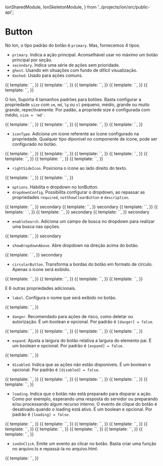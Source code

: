   IonSharedModule,
  IonSkeletonModule,
} from '../projects/ion/src/public-api';

<Meta title="Ion/Navigation/Button" component={IonButtonComponent} />

# Button

No Ion, o tipo padrão do botão é `primary`. Mas, fornecemos 4 tipos.

- `primary`. Indica a ação principal. Aconselhável usar no máximo um botão principal por seção.
- `secondary`. Indica uma série de ações sem prioridade.
- `ghost`. Usando em situações com fundo de difícil visualização.
- `dashed`. Usado para ações comuns.

<Canvas>
  <Story
    name="type: primary"
    decorators={[
      moduleMetadata({
        imports: [CommonModule, IonSharedModule],
      }),
    ]}
  >
    {{
      template: `<ion-button label="Primary"></ion-button>`,
    }}
  </Story>
  <Story
    name="type: secondary"
    decorators={[
      moduleMetadata({
        imports: [CommonModule, IonSharedModule],
      }),
    ]}
  >
    {{
      template: `<ion-button label="Secondary" type="secondary"></ion-button>`,
    }}
  </Story>
  <Story
    name="type: secondary with icon"
    decorators={[
      moduleMetadata({
        imports: [CommonModule, IonSharedModule],
      }),
    ]}
  >
    {{
      template: `<ion-button label="Secondary" type="secondary" iconType="left3"></ion-button>`,
    }}
  </Story>
  <Story
    name="type: ghost"
    decorators={[
      moduleMetadata({
        imports: [CommonModule, IonSharedModule],
      }),
    ]}
  >
    {{
      template: `<ion-button label="Ghost" type="ghost"></ion-button>`,
    }}
  </Story>
  <Story
    name="type: dashed"
    decorators={[
      moduleMetadata({
        imports: [CommonModule, IonSharedModule],
      }),
    ]}
  >
    {{
      template: `<ion-button label="Dashed" type="dashed"></ion-button>`,
    }}
  </Story>
</Canvas>

O Ion, Suporta 4 tamanhos padrões para botões. Basta configurar a propriedade `size` com `sm`, `md`, `lg` ou `xl` pequeno, médio, grande ou muito grande, repectivamente. Por padão, a propriede size é configurada com médio, `size = 'md'`.

<Canvas>
  <Story
    name="size: sm"
    decorators={[
      moduleMetadata({
        imports: [CommonModule, IonSharedModule],
      }),
    ]}
  >
    {{
      template: `<ion-button label="Small" size="sm"></ion-button>`,
    }}
  </Story>
  <Story
    name="size: md"
    decorators={[
      moduleMetadata({
        imports: [CommonModule, IonSharedModule],
      }),
    ]}
  >
    {{
      template: `<ion-button label="Medium"></ion-button>`,
    }}
  </Story>
  <Story
    name="size: lg"
    decorators={[
      moduleMetadata({
        imports: [CommonModule, IonSharedModule],
      }),
    ]}
  >
    {{
      template: `<ion-button label="Large" size="lg"></ion-button>`,
    }}
  </Story>
  <Story
    name="type: xl"
    decorators={[
      moduleMetadata({
        imports: [CommonModule, IonSharedModule],
      }),
    ]}
  >
    {{
      template: `<ion-button label="Extra-large" size="xl"></ion-button>`,
    }}
  </Story>
</Canvas>

- `ìconType`. Adiciona um ícone referente ao ícone configurado na propriedade. Qualquer tipo diponível no componente de ícone, pode ser configurado no botão.

<Canvas>
  <Story
    name="icontype"
    decorators={[
      moduleMetadata({
        imports: [CommonModule, IonSharedModule],
      }),
    ]}
  >
    {{
      template: `<ion-button iconType="pencil" tooltip="pencil" size="sm"></ion-button>`,
    }}
  </Story>
  <Story
    name="icontype in danger"
    decorators={[
      moduleMetadata({
        imports: [CommonModule, IonSharedModule],
      }),
    ]}
  >
    {{
      template: `<ion-button iconType="pencil" [danger]="true" tooltip="danger pencil" size="md"></ion-button>`,
    }}
  </Story>
  <Story
    name="icontype: trash"
    decorators={[
      moduleMetadata({
        imports: [CommonModule, IonSharedModule],
      }),
    ]}
  >
    {{
      template: `<ion-button label="Deletar" iconType="trash" size="lg"></ion-button>`,
    }}
  </Story>
  <Story
    name="icontype: loading"
    decorators={[
      moduleMetadata({
        imports: [CommonModule, IonSharedModule],
      }),
    ]}
  >
    {{
      template: `<ion-button label="" iconType="pencil" [loading]="true"></ion-button>`,
    }}
  </Story>
  <Story
    name="icontype: loading with label"
    decorators={[
      moduleMetadata({
        imports: [CommonModule, IonSharedModule],
      }),
    ]}
  >
    {{
      template: `<ion-button label="Editar" iconType="pencil" [loading]="true"></ion-button>`,
    }}
  </Story>
  <Story
    name="icontype: loading with custom loading message"
    decorators={[
      moduleMetadata({
        imports: [CommonModule, IonSharedModule],
      }),
    ]}
  >
    {{
      template: `<ion-button label="Editar" iconType="pencil" [loading]="true" loadingMessage="I'm loading"></ion-button>`,
    }}
  </Story>
  <Story
    name="iconetype: trash danger"
    decorators={[
      moduleMetadata({
        imports: [CommonModule, IonSharedModule],
      }),
    ]}
  >
    {{
      template: `<ion-button label="Deletar" iconType="trash" [danger]="true" size="xl"></ion-button>`,
    }}
  </Story>
</Canvas>

- `rightSideIcon`. Posiciona o ícone ao lado direito do texto.

<Canvas>
  <Story
    name="rightSideIcon"
    decorators={[
      moduleMetadata({
        imports: [CommonModule, IonSharedModule],
      }),
    ]}
  >
    {{
      template: `<ion-button label="Editar" iconType="pencil" [rightSideIcon]="true"></ion-button>`,
    }}
  </Story>
  <Story
    name="rightSideIcon: trash danger"
    decorators={[
      moduleMetadata({
        imports: [CommonModule, IonSharedModule],
      }),
    ]}
  >
    {{
      template: `<ion-button label="Deletar" iconType="trash" [danger]="true" [rightSideIcon]="true"></ion-button>`,
    }}
  </Story>
</Canvas>

- `options`. Habilita o dropdown no IonButton.
- `dropdownConfig`. Possibilita configurar o dropdown, ao repassar as propriedades `required`, `notShowClearButton` e `description`.

<Canvas>
  <Story
    name="with dropdown"
    decorators={[
      moduleMetadata({
        imports: [CommonModule, IonSharedModule],
      }),
    ]}
  >
    {{
      template: `<ion-button label="Primary" [options]="[{ label: 'option 1' }, {label: 'option 2'}]"></ion-button>`,
    }}
    secondary
  </Story>
  <Story
    name="with dropdown: required"
    decorators={[
      moduleMetadata({
        imports: [CommonModule, IonSharedModule],
      }),
    ]}
  >
    {{
      template: `<ion-button label="Primary" [options]="[{ label: 'option 1' }, {label: 'option 2'}]" [dropdownConfig]="{required: true}"></ion-button>`,
    }}
    secondary
  </Story>
  <Story
    name="with dropdown: multiple choices"
    decorators={[
      moduleMetadata({
        imports: [CommonModule, IonSharedModule],
      }),
    ]}
  >
    {{
      template: `<ion-button label="Primary" [options]="[{ label: 'option 1' }, {label: 'option 2'}]" multiple="true"></ion-button>`,
    }}
  </Story>
  <Story
    name="with dropdown: circular button with multiple choices"
    decorators={[moduleMetadata({ imports: [CommonModule, IonSharedModule] })]}
  >
    {{
      template: `
        <ion-button
          type="ghost"
          iconType="config"
          [options]="[
            { label: 'Ocioso', icon: 'clock-stopwatch' },
            { label: 'Em deslocamento', icon: 'motorcycle' },
            { label: 'Trabalhando', icon: 'working' }
          ]"
          [dropdownConfig]="{
            notShowClearButton: true,
            description: 'Status para acompanhar'
          }"
          [circularButton]="true"
          [multiple]="true"
        ></ion-button>
      `,
    }}
  </Story>
  <Story
    name="with dropdown with title"
    decorators={[
      moduleMetadata({
        imports: [CommonModule, IonSharedModule],
      }),
    ]}
  >
    {{
      template: `<ion-button label="Primary" [options]="[{ label: 'option 1' }, {label: 'option 2'}]" [dropdownConfig]="{description: 'Example Title'}"></ion-button>`,
    }}
    secondary
  </Story>
  <Story
    name="with dropdown: loading"
    decorators={[
      moduleMetadata({
        imports: [CommonModule, IonSharedModule],
      }),
    ]}
  >
    {{
      template: `<ion-button label="Primary" rightSideIcon="true" loading="true" [options]="[{ label: 'option 1' }, {label: 'option 2'}]"></ion-button>`,
    }}
    secondary
  </Story>
</Canvas>

- `enableSearch`. Adiciona um campo de busca no dropdown para realizar uma busca nas opções.

<Canvas>
  <Story
    name="with search dropdown"
    decorators={[
      moduleMetadata({
        imports: [CommonModule, IonSharedModule, FormsModule],
      }),
    ]}
  >
    {{
      template: `<ion-button label="Primary" [dropdownConfig]="{enableSearch: true}" [options]="[{ label: 'option 1' }, {label: 'option 2'}]"></ion-button>`,
    }}
    secondary
  </Story>
</Canvas>

- `showDropdownAbove`. Abre dropdown na direção acima do botão.

<Canvas>
  <Story
    name="with dropdown above button"
    decorators={[
      moduleMetadata({
        imports: [CommonModule, IonSharedModule, IonSkeletonModule],
      }),
    ]}
  >
    {{
      template: `
      <ion-skeleton
        variant="rect"
        [radius]="NaN"
        [width]="200"
        [height]="500"
      ></ion-skeleton>
      <ion-button label="Primary" [showDropdownAbove]= "true"  [options]="[{ label: 'option 1' }, {label: 'option 2'}]"></ion-button>
      `,
    }}
    secondary
  </Story>
</Canvas>

- `circularButton`. Transforma a bordas do botão em formato de círculo. Apenas o ícone será exibido.

<Canvas>
  <Story
    name="circularButton"
    decorators={[
      moduleMetadata({
        imports: [CommonModule, IonSharedModule],
      }),
    ]}
  >
    {{
      template: `<ion-button label="Editar" iconType="pencil" tooltip="pencil" [circularButton]="true"></ion-button>`,
    }}
  </Story>
  <Story
    name="circularButton: trash danger"
    decorators={[
      moduleMetadata({
        imports: [CommonModule, IonSharedModule],
      }),
    ]}
  >
    {{
      template: `<ion-button label="Deletar" iconType="trash" tooltip="trash" [danger]="true" [circularButton]="true"></ion-button>`,
    }}
  </Story>
  <Story
    name="circularButton: trash ghost"
    decorators={[
      moduleMetadata({
        imports: [CommonModule, IonSharedModule],
      }),
    ]}
  >
    {{
      template: `<ion-button label="Deletar" iconType="close" type="ghost" [circularButton]="true"></ion-button>`,
    }}
  </Story>
  <Story
    name="circularButton: loading state"
    decorators={[
      moduleMetadata({
        imports: [CommonModule, IonSharedModule],
      }),
    ]}
  >
    {{
      template: `<ion-button label="Editar" iconType="pencil" [circularButton]="true" [loading]="true"></ion-button>`,
    }}
  </Story>
</Canvas>

E 6 outras propriedades adicionais.

- `label`. Configura o nome que será exibido no botão.

<Canvas>
  <Story
    name="label: name button"
    decorators={[
      moduleMetadata({
        imports: [CommonModule, IonSharedModule],
      }),
    ]}
  >
    {{
      template: `<ion-button label="Nome do botão"></ion-button>`,
    }}
  </Story>
</Canvas>

- `danger`. Recomendado para ações de risco, como deletar ou autorização. É um boolean e opcional. Por padrão é `[danger] = false`.

<Canvas>
  <Story
    name="danger in primary button"
    decorators={[
      moduleMetadata({
        imports: [CommonModule, IonSharedModule],
      }),
    ]}
  >
    {{
      template: `<ion-button label="Primary" [danger]=true></ion-button>`,
    }}
  </Story>
  <Story
    name="danger in secondary button"
    decorators={[
      moduleMetadata({
        imports: [CommonModule, IonSharedModule],
      }),
    ]}
  >
    {{
      template: `<ion-button label="Secondary" type="secondary" [danger]=true></ion-button>`,
    }}
  </Story>
  <Story
    name="danger in ghost button"
    decorators={[
      moduleMetadata({
        imports: [CommonModule, IonSharedModule],
      }),
    ]}
  >
    {{
      template: `<ion-button label="Ghost" type="ghost" [danger]=true></ion-button>`,
    }}
  </Story>
  <Story
    name="danger in dashed button"
    decorators={[
      moduleMetadata({
        imports: [CommonModule, IonSharedModule],
      }),
    ]}
  >
    {{
      template: `<ion-button label="Dashed" type="dashed" [danger]=true></ion-button>`,
    }}
  </Story>
</Canvas>

- `expand`. Ajusta a largura do botão relativa a largura do elemento pai. É um boolean e opcional. Por padrão é `[expand] = false`.

<Canvas>
  <Story
    name="expand: true"
    decorators={[
      moduleMetadata({
        imports: [CommonModule, IonSharedModule],
      }),
    ]}
  >
    {{
      template: `<ion-button label="Primary" [expand]=true></ion-button>`,
    }}
  </Story>
</Canvas>

- `disabled`. Indica que as ações não estão disponíveis. É um boolean e opcional. Por padrão é `[disabled] = false`.

<Canvas>
  <Story
    name="disabled in primary button"
    decorators={[
      moduleMetadata({
        imports: [CommonModule, IonSharedModule],
      }),
    ]}
  >
    {{
      template: `<ion-button label="Primary" [disabled]=true></ion-button>`,
    }}
  </Story>
  <Story
    name="disabled in secondary button"
    decorators={[
      moduleMetadata({
        imports: [CommonModule, IonSharedModule],
      }),
    ]}
  >
    {{
      template: `<ion-button label="Secondary" type="secondary" [disabled]=true></ion-button>`,
    }}
  </Story>
  <Story
    name="disabled in ghost button"
    decorators={[
      moduleMetadata({
        imports: [CommonModule, IonSharedModule],
      }),
    ]}
  >
    {{
      template: `<ion-button label="Ghost" type="ghost" [disabled]=true></ion-button>`,
    }}
  </Story>
  <Story
    name="disabled in ghost danger icon button"
    decorators={[
      moduleMetadata({
        imports: [CommonModule, IonSharedModule],
      }),
    ]}
  >
    {{
      template: `<ion-button label="Ghost" type="ghost" [danger]="true" iconType="close" [disabled]=true></ion-button>`,
    }}
  </Story>
  <Story
    name="disabled in dashed button"
    decorators={[
      moduleMetadata({
        imports: [CommonModule, IonSharedModule],
      }),
    ]}
  >
    {{
      template: `<ion-button label="Dashed" type="dashed" [disabled]=true></ion-button>`,
    }}
  </Story>
</Canvas>

- `loading`. Indica que o botão não está preparado para disparar a ação. Como por exemplo, esperando uma resposta do servidor ou preparando e/ou processando algum recurso interno. O evento de clique do botão é desativado quando o loading está ativo. É um boolean e opcional. Por padrão é `[loading] = false`.

<Canvas>
  <Story
    name="Loading in primary button"
    decorators={[
      moduleMetadata({
        imports: [CommonModule, IonSharedModule],
      }),
    ]}
  >
    {{
      template: `<ion-button label="Primary" [loading]="true"></ion-button>`,
    }}
  </Story>
  <Story
    name="Loading in secondary button"
    decorators={[
      moduleMetadata({
        imports: [CommonModule, IonSharedModule],
      }),
    ]}
  >
    {{
      template: `<ion-button label="Secondary" type="secondary" [loading]="true"></ion-button>`,
    }}
  </Story>
  <Story
    name="Loading in ghost button"
    decorators={[
      moduleMetadata({
        imports: [CommonModule, IonSharedModule],
      }),
    ]}
  >
    {{
      template: `<ion-button label="Ghost" type="ghost" [loading]="true"></ion-button>`,
    }}
  </Story>
  <Story
    name="Loading in dashed button"
    decorators={[
      moduleMetadata({
        imports: [CommonModule, IonSharedModule],
      }),
    ]}
  >
    {{
      template: `<ion-button label="Dashed" type="dashed" [loading]="true"></ion-button>`,
    }}
  </Story>
  <Story
    name="Loading in primary danger"
    decorators={[
      moduleMetadata({
        imports: [CommonModule, IonSharedModule],
      }),
    ]}
  >
    {{
      template: `<ion-button label="Primary" [danger]="true" [loading]="true"></ion-button>`,
    }}
  </Story>
  <Story
    name="Loading in secondary danger"
    decorators={[
      moduleMetadata({
        imports: [CommonModule, IonSharedModule],
      }),
    ]}
  >
    {{
      template: `<ion-button label="Secondary" type="secondary" [danger]="true" [loading]="true"></ion-button>`,
    }}
  </Story>
  <Story
    name="Loading in ghost danger"
    decorators={[
      moduleMetadata({
        imports: [CommonModule, IonSharedModule],
      }),
    ]}
  >
    {{
      template: `<ion-button label="Ghost" type="ghost" [danger]="true" [loading]="true"></ion-button>`,
    }}
  </Story>
  <Story
    name="Loading in dashed danger"
    decorators={[
      moduleMetadata({
        imports: [CommonModule, IonSharedModule],
      }),
    ]}
  >
    {{
      template: `<ion-button label="Dashed" type="dashed" [danger]="true" [loading]="true"></ion-button>`,
    }}
  </Story>
  <Story
    name="Loading with custom message"
    decorators={[
      moduleMetadata({
        imports: [CommonModule, IonSharedModule],
      }),
    ]}
  >
    {{
      template: `<ion-button label="Primary" [loading]="true" loadingMessage="I'm loading"></ion-button>`,
    }}
  </Story>
</Canvas>

- `ionOnClick`. Emite um evento ao clicar no botão. Basta criar uma função no arquivo.ts e repassá-la no arquivo.html.

<Canvas>
  <Story
    name="ionOnClick"
    decorators={[
      moduleMetadata({
        imports: [CommonModule, IonSharedModule],
      }),
    ]}
  >
    {{
      template: `<ion-button label="Primary" (ionOnClick)="passAFunctionHere()"></ion-button>`,
    }}
  </Story>
</Canvas>
